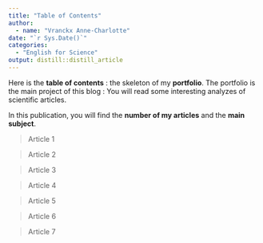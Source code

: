 ```yaml
---
title: "Table of Contents"
author:
  - name: "Vranckx Anne-Charlotte" 
date: "`r Sys.Date()`"
categories:
  - "English for Science"
output: distill::distill_article
---
```


Here is the **table of contents** : the skeleton of my **portfolio**. The portfolio is the main project of this blog : You will read some interesting analyzes of scientific articles. 

In this publication, you will find the **number of my articles** and the **main subject**.


>Article 1

>Article 2

>Article 3

>Article 4

>Article 5

>Article 6

>Article 7
